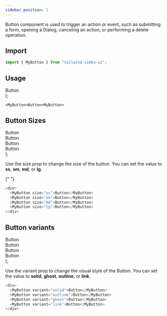 ```yaml
---
sidebar_position: 1
---
```



Button component is used to trigger an action or event, such as submitting a form, opening a Dialog, canceling an action, or performing a delete operation.

## Import

```js
import { MyButton } from "tailwind-simba-ui";
```

## Usage

  <div className="border-2 rounded-xl mb-4">
    <div className="m-2">
      <MyButton>Button</MyButton>
    </div>
  </div>
);

<BasicUsage></BasicUsage>

```
<MyButton>Button<MyButton>
```

## Button Sizes

  <div className="flex h-24 items-center border-2	rounded-xl mb-4">
    <div className="pr-2 pl-2">
      <MyButton size="xs">Button</MyButton>
    </div>
    <div className="pr-2">
      <MyButton size="sm">Button</MyButton>
    </div>
    <div className="pr-2">
      <MyButton size="md">Button</MyButton>
    </div>
    <div>
      <MyButton size="lg">Button</MyButton>
    </div>
  </div>
);

Use the size prop to change the size of the button. You can set the value to **xs**, **sm**, **md**, or **lg**.

<!-- insert button example here -->

<ButtonSizes></ButtonSizes>{" "}

```js
<div>
  <MyButton size="xs">Button</MyButton>
  <MyButton size="sm">Button</MyButton>
  <MyButton size="md">Button</MyButton>
  <MyButton size="lg">Button</MyButton>
</div>
```

## Button variants

  <div className="flex h-24 items-center border-2	rounded-xl mb-4">
    <div className="pr-2 pl-2">
      <MyButton variant="solid">Button</MyButton>
    </div>
    <div className="pr-2">
      <MyButton variant="outline">Button</MyButton>
    </div>
    <div className="pr-2">
      <MyButton variant="ghost">Button</MyButton>
    </div>
    <div>
      <MyButton variant="link">Button</MyButton>
    </div>
  </div>
);

Use the variant prop to change the visual style of the Button. You can set the value to **solid**, **ghost**, **outline**, or **link**.

<ButtonVariants></ButtonVariants>

```js
<div>
  <MyButton variant="solid">Button</MyButton>
  <MyButton variant="outline">Button</MyButton>
  <MyButton variant="ghost">Button</MyButton>
  <MyButton variant="link">Button</MyButton>
</div>
```
